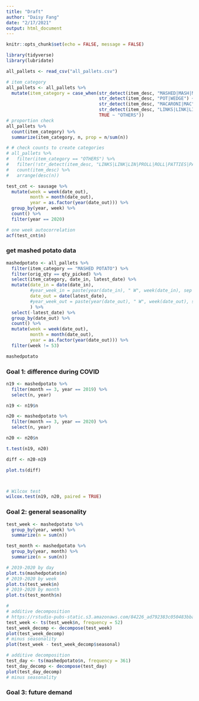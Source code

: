 ```yaml
---
title: "Draft"
author: "Daisy Fang"
date: "2/17/2021"
output: html_document
---
```


```r
knitr::opts_chunk$set(echo = FALSE, message = FALSE)
```

```r
library(tidyverse)
library(lubridate)
```

```r
all_pallets <- read_csv("all_pallets.csv")
```

```r
# item_category
all_pallets <- all_pallets %>% 
  mutate(item_category = case_when(str_detect(item_desc, "MASHED|MASH|MSHD|SR CRM & CHIVE POTAS") ~ "MASHED POTATO",
                                   str_detect(item_desc, "POT|WEDGE") ~ "OTHER POTATO",
                                   str_detect(item_desc, "MACARONI|MAC") ~ "MAC & CHEESE",
                                   str_detect(item_desc, "LINKS|LINK|LIN|PROLL|ROLL|PATTIES|PATTIS|PAT|PTY|PORK SAUS") ~ "SAUSAGE",
                                   TRUE ~ "OTHERS"))
# proportion check
all_pallets %>% 
  count(item_category) %>% 
  summarize(item_category, n, prop = n/sum(n))

# # check counts to create categories
# all_pallets %>% 
#   filter(item_category == "OTHERS") %>% 
#   filter(!str_detect(item_desc, "LINKS|LINK|LIN|PROLL|ROLL|PATTIES|PATTIS|PAT|PTY|PORK SAUS")) %>% 
#   count(item_desc) %>% 
#   arrange(desc(n))
```



```r
test_cnt <- sausage %>% 
  mutate(week = week(date_out),
         month = month(date_out),
         year = as.factor(year(date_out))) %>% 
  group_by(year, week) %>% 
  count() %>% 
  filter(year == 2020)

# one week autocorrelation
acf(test_cnt$n)
```

### get mashed potato data

```r
mashedpotato <- all_pallets %>% 
  filter(item_category == "MASHED POTATO") %>% 
  filter(orig_qty == qty_picked) %>% 
  select(item_category, date_in, latest_date) %>% 
  mutate(date_in = date(date_in),
         #year_week_in = paste(year(date_in), " W", week(date_in), sep = ""),
         date_out = date(latest_date),
         #year_week_out = paste(year(date_out), " W", week(date_out), sep = "")
         ) %>% 
  select(-latest_date) %>% 
  group_by(date_out) %>% 
  count() %>% 
  mutate(week = week(date_out),
         month = month(date_out),
         year = as.factor(year(date_out))) %>% 
  filter(week != 53)

mashedpotato

```


### Goal 1: difference during COVID
```r
n19 <- mashedpotato %>% 
  filter(month == 3, year == 2019) %>% 
  select(n, year)

n19 <- n19$n

n20 <- mashedpotato %>% 
  filter(month == 3, year == 2020) %>% 
  select(n, year)

n20 <- n20$n

t.test(n19, n20)

diff <- n20-n19

plot.ts(diff)



# Wilcox test
wilcox.test(n19, n20, paired = TRUE)

```

### Goal 2: general seasonality
```r
test_week <- mashedpotato %>% 
  group_by(year, week) %>% 
  summarize(n = sum(n))

test_month <- mashedpotato %>% 
  group_by(year, month) %>% 
  summarize(n = sum(n))

# 2019-2020 by day
plot.ts(mashedpotato$n)
# 2019-2020 by week
plot.ts(test_week$n)
# 2019-2020 by month
plot.ts(test_month$n)

#
# additive decomposition
# https://rstudio-pubs-static.s3.amazonaws.com/84226_ad792383c050483bbae4676bc76a4038.html
test_week <- ts(test_week$n, frequency = 52)
test_week_decomp <- decompose(test_week)
plot(test_week_decomp)
# minus seasonality
plot(test_week - test_week_decomp$seasonal)

# additive decomposition
test_day <- ts(mashedpotato$n, frequency = 361)
test_day_decomp <- decompose(test_day)
plot(test_day_decomp)
# minus seasonality

```

### Goal 3: future demand



